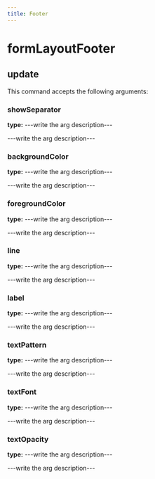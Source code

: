```yaml
---
title: Footer
---
```


# formLayoutFooter

## update

This command accepts the following arguments:

### showSeparator
**type:** ---write the arg description---

---write the arg description---

### backgroundColor
**type:** ---write the arg description---

---write the arg description---

### foregroundColor
**type:** ---write the arg description---

---write the arg description---

### line
**type:** ---write the arg description---

---write the arg description---

### label
**type:** ---write the arg description---

---write the arg description---

### textPattern
**type:** ---write the arg description---

---write the arg description---

### textFont
**type:** ---write the arg description---

---write the arg description---

### textOpacity
**type:** ---write the arg description---

---write the arg description---


